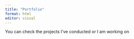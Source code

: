 ```yaml
---
title: "Portfolio"
format: html
editor: visual
---
```


You can check the projects I've conducted or I am working on